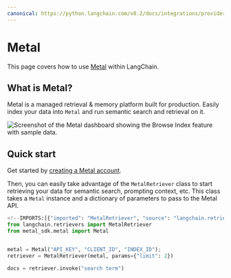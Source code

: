 ```yaml
---
canonical: https://python.langchain.com/v0.2/docs/integrations/providers/metal/
---
```


# Metal

This page covers how to use [Metal](https://getmetal.io) within LangChain.

## What is Metal?

Metal is a  managed retrieval & memory platform built for production. Easily index your data into `Metal` and run semantic search and retrieval on it.

![Screenshot of the Metal dashboard showing the Browse Index feature with sample data.](/img/MetalDash.png "Metal Dashboard Interface")

## Quick start

Get started by [creating a Metal account](https://app.getmetal.io/signup).

Then, you can easily take advantage of the `MetalRetriever` class to start retrieving your data for semantic search, prompting context, etc. This class takes a `Metal` instance and a dictionary of parameters to pass to the Metal API.

```python
<!--IMPORTS:[{"imported": "MetalRetriever", "source": "langchain.retrievers", "docs": "https://api.python.langchain.com/en/latest/retrievers/langchain_community.retrievers.metal.MetalRetriever.html", "title": "Metal"}]-->
from langchain.retrievers import MetalRetriever
from metal_sdk.metal import Metal


metal = Metal("API_KEY", "CLIENT_ID", "INDEX_ID");
retriever = MetalRetriever(metal, params={"limit": 2})

docs = retriever.invoke("search term")
```